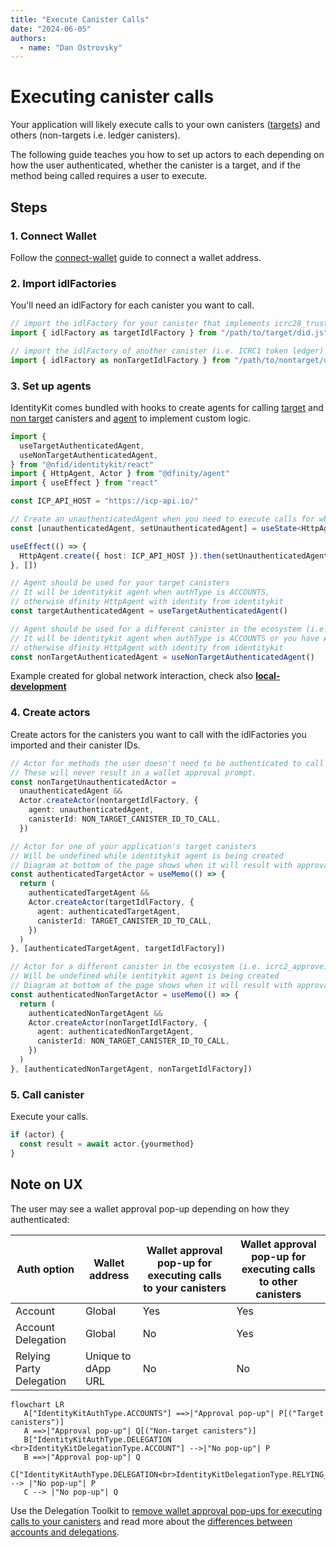```yaml
---
title: "Execute Canister Calls"
date: "2024-06-05"
authors:
  - name: "Dan Ostrovsky"
---
```



# Executing canister calls

Your application will likely execute calls to your own canisters
([targets](removing-wallet-pop-ups#1-on-chain-wallet-support)) and others (non-targets i.e. ledger
canisters).

The following guide teaches you how to set up actors to each depending on how the user
authenticated, whether the canister is a target, and if the method being called requires a user to
execute.

## Steps

### 1. Connect Wallet

Follow the [connect-wallet](/getting-started/connect-wallet) guide to connect a wallet address.

### 2. Import idlFactories

You'll need an idlFactory for each canister you want to call.

```typescript
// import the idlFactory for your canister that implements icrc28_trusted_origins
import { idlFactory as targetIdlFactory } from "/path/to/target/did.js"

// import the idlFactory of another canister (i.e. ICRC1 token ledger)
import { idlFactory as nonTargetIdlFactory } from "/path/to/nontarget/did.js"
```

### 3. Set up agents

IdentityKit comes bundled with hooks to create agents for calling
[target](../hooks/useTargetAuthenticatedAgent) and
[non target](<(../hooks/useNonTargetAuthenticatedAgent)>) canisters and
[agent](../hooks/useIdentityKit#agent) to implement custom logic.

```typescript
import {
  useTargetAuthenticatedAgent,
  useNonTargetAuthenticatedAgent,
} from "@nfid/identitykit/react"
import { HttpAgent, Actor } from "@dfinity/agent"
import { useEffect } from "react"

const ICP_API_HOST = "https://icp-api.io/"

// Create an unauthenticatedAgent when you need to execute calls for which the user doesn't need to execute themselves
const [unauthenticatedAgent, setUnauthenticatedAgent] = useState<HttpAgent | undefined>()

useEffect(() => {
  HttpAgent.create({ host: ICP_API_HOST }).then(setUnauthenticatedAgent)
}, [])

// Agent should be used for your target canisters
// It will be identitykit agent when authType is ACCOUNTS,
// otherwise dfinity HttpAgent with identity from identitykit
const targetAuthenticatedAgent = useTargetAuthenticatedAgent()

// Agent should be used for a different canister in the ecosystem (i.e. icrc2_approve).
// It will be identitykit agent when authType is ACCOUNTS or you have Account delegation,
// otherwise dfinity HttpAgent with identity from identitykit
const nonTargetAuthenticatedAgent = useNonTargetAuthenticatedAgent()
```

<Callout type="warning" emoji="⚠️">
  Example created for global network interaction, check also
  <a href="/guides/local-development">
    <strong>local-development</strong>
  </a>
</Callout>

### 4. Create actors

Create actors for the canisters you want to call with the idlFactories you imported and their
canister IDs.

```typescript
// Actor for methods the user doesn't need to be authenticated to call (i.e. icrc2_allowance)
// These will never result in a wallet approval prompt.
const nonTargetUnauthenticatedActor =
  unauthenticatedAgent &&
  Actor.createActor(nontargetIdlFactory, {
    agent: unauthenticatedAgent,
    canisterId: NON_TARGET_CANISTER_ID_TO_CALL,
  })

// Actor for one of your application's target canisters
// Will be undefined while identitykit agent is being created
// Diagram at bottom of the page shows when it will result with approval prompt
const authenticatedTargetActor = useMemo(() => {
  return (
    authenticatedTargetAgent &&
    Actor.createActor(targetIdlFactory, {
      agent: authenticatedTargetAgent,
      canisterId: TARGET_CANISTER_ID_TO_CALL,
    })
  )
}, [authenticatedTargetAgent, targetIdlFactory])

// Actor for a different canister in the ecosystem (i.e. icrc2_approve)
// Will be undefined while ientitykit agent is being created
// Diagram at bottom of the page shows when it will result with approval prompt
const authenticatedNonTargetActor = useMemo(() => {
  return (
    authenticatedNonTargetAgent &&
    Actor.createActor(nonTargetIdlFactory, {
      agent: authenticatedNonTargetAgent,
      canisterId: NON_TARGET_CANISTER_ID_TO_CALL,
    })
  )
}, [authenticatedNonTargetAgent, nonTargetIdlFactory])
```

### 5. Call canister

Execute your calls.

```typescript
if (actor) {
  const result = await actor.{yourmethod}
}
```

## Note on UX

The user may see a wallet approval pop-up depending on how they authenticated:

| Auth option              | Wallet address     | Wallet approval pop-up for executing calls to your canisters | Wallet approval pop-up for executing calls to other canisters |
| ------------------------ | ------------------ | ------------------------------------------------------------ | ------------------------------------------------------------- |
| Account                  | Global             | Yes                                                          | Yes                                                           |
| Account Delegation       | Global             | No                                                           | Yes                                                           |
| Relying Party Delegation | Unique to dApp URL | No                                                           | No                                                            |

```mermaid
flowchart LR
   A["IdentityKitAuthType.ACCOUNTS"] ==>|"Approval pop-up"| P[("Target canisters")]
   A ==>|"Approval pop-up"| Q[("Non-target canisters")]
   B["IdentityKitAuthType.DELEGATION <br>IdentityKitDelegationType.ACCOUNT"] -->|"No pop-up"| P
   B ==>|"Approval pop-up"| Q
   C["IdentityKitAuthType.DELEGATION<br>IdentityKitDelegationType.RELYING_PARTY"] --> |"No pop-up"| P
   C --> |"No pop-up"| Q
```

Use the Delegation Toolkit to
[remove wallet approval pop-ups for executing calls to your canisters](./removing-wallet-pop-ups)
and read more about the [differences between accounts and delegations](/miscellaneous/auth-options).
